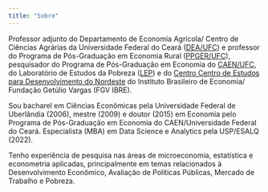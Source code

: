 ```yaml
---
title: "Sobre"
---
```


Professor adjunto do Departamento de Economia Agrícola/ Centro de Ciências Agrárias da Universidade Federal do Ceará ([DEA/UFC](https://dea.ufc.br/pt/)) e professor do Programa de Pós-Graduação em Economia Rural ([PPGER/UFC](https://ppger.ufc.br/pt/)), pesquisador do Programa de Pós-Graduação em Economia do [CAEN/UFC](https://caen.ufc.br/pt/), do Laboratório de Estudos da Pobreza ([LEP](https://lepcaen.ufc.br/pt/)) e do [Centro Centro de Estudos para Desenvolvimento do Nordeste](https://portalibre.fgv.br/nordeste#:~:text=%E2%80%8B%20O%20Centro%20de%20Estudos,aprofundados%20para%20a%20regi%C3%A3o%20Nordeste) do Instituto Brasileiro de Economia/ Fundação Getúlio Vargas (FGV IBRE).

Sou bacharel em Ciências Econômicas pela Universidade Federal de Uberlândia (2006), mestre (2009) e doutor (2015) em Economia pelo Programa de Pós-Graduação em Economia do CAEN/Universidade Federal do Ceará. Especialista (MBA) em Data Science e Analytics pela USP/ESALQ (2022).

Tenho experiência de pesquisa nas áreas de microeconomia, estatística e econometria aplicadas, principalmente em temas relacionados à Desenvolvimento Econômico, Avaliação de Políticas Públicas, Mercado de Trabalho e Pobreza.
